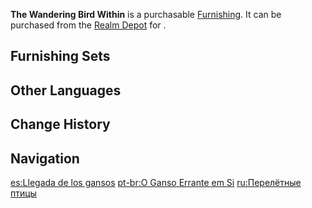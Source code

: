 {{Furnishing Infobox
|id             = 372329
|image          = Item The Wandering Bird Within.png
|category       = Landform
|subcategory    = Tree
|quality        = 3
|adeptal_energy = 20
|load           = 50
|reduced_load   = 50
|description    = A lush Amur Maple crowned with brownish-red leaves, and whose extended branches and leaves very much resemble the migratory wild geese that come flying here from the lands of harsh winter. Though the Amur Maple is a native species to [[Liyue]] that was brought to [[Inazuma]], these trees have taken on unique characteristics due to the soil and water of their new home, as has unique culture grown up around them. The golden-red maple leaves of Liyue represent the harvest to be wealth, and are considered to be auspicious signs. In Inazuma, however, the maple leaves are a melancholy reminder of summer's passing and winter's arrival, and they have become symbols of sorrow often found in poems that tell of old friends missed.
|source1        = [[Realm Depot]]
}}
'''The Wandering Bird Within''' is a purchasable [[Furnishing]]. It can be purchased from the [[Realm Depot]] for {{Item|Realm Currency|30|x=80}}.

==Furnishing Sets==
{{Craft Usage}}

==Other Languages==
{{Other Languages
|en      = The Wandering Bird Within
|zhs     = 「纁漫雁来中」
|zhs_rm  = "Xūn Màn Yàn Lái Zhōng"
|zht     = 「纁漫雁來中」
|zht_rm  = "Xūn Màn Yàn Lái Zhōng"
|zh_tl   = 
|ja      = 「そひ色の雁来」
|ja_rm   = "Sohi Iro no Ganrai"{{Assumed}}
|ja_tl   = "Brownish Red Wandering Wild Goose"{{Sino}}
|ko      = 「진홍색의 기러기」
|ko_rm   = "Jinhongsaek-ui Gireogi"
|ko_tl   = "Scarlet Wild Goose"
|es      = Llegada de los gansos
|es_tl   = Arrival of the Geese
|fr      = «&nbsp;L'arrivée de l'oie sauvage&nbsp;»
|fr_tl   = "The Arrival of the Wild Goose"
|ru      = Перелётные птицы
|ru_tl   = Flying Birds
|th      = "อพยพจากแดนดิน"
|th_rm   = 
|th_tl   = 
|vi      = Nơi Chim Nhạn Di Cư
|vi_tl   = 
|de      = „Eintreffende Wildgänse“
|de_tl   = "Arriving Wild Geese"
|id      = "Sarang Angsa Liar"
|id_tl   = "Wild Goose Nest"
|pt      = O Ganso Errante em Si
|pt_tl   = 
|tr      = İçindeki Gezgin Kuş
|tr_tl   = 
|it      = La migrazione dell'oca selvatica
|it_tl   = 
}}

==Change History==
{{Change History|2.2}}

==Navigation==
{{Furnishing Navbox|exterior}}

[[es:Llegada de los gansos]]
[[pt-br:O Ganso Errante em Si]]
[[ru:Перелётные птицы]]